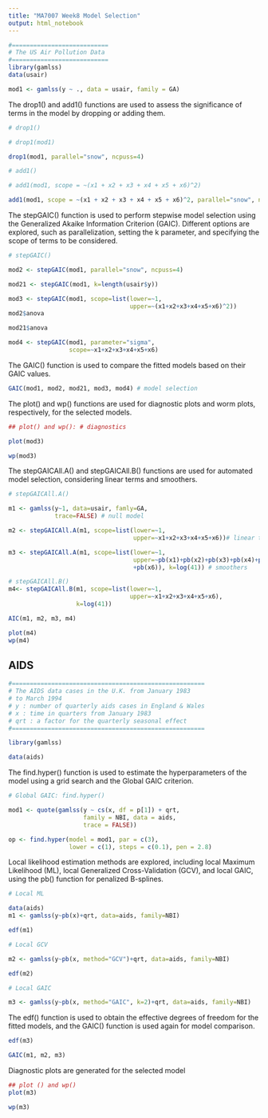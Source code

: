 ```yaml
---
title: "MA7007 Week8 Model Selection"
output: html_notebook
---
```


```r
#===========================
# The US Air Pollution Data
#===========================
library(gamlss)
data(usair)
```


```r
mod1 <- gamlss(y ~ ., data = usair, family = GA)
```

The drop1() and add1() functions are used to assess the significance of terms in the model by dropping or adding them.

```r
# drop1()

# drop1(mod1)

drop1(mod1, parallel="snow", ncpuss=4)

# add1()

# add1(mod1, scope = ~(x1 + x2 + x3 + x4 + x5 + x6)^2)

add1(mod1, scope = ~(x1 + x2 + x3 + x4 + x5 + x6)^2, parallel="snow", ncpuss=4)
```

The stepGAIC() function is used to perform stepwise model selection using the Generalized Akaike Information Criterion (GAIC). Different options are explored, such as parallelization, setting the k parameter, and specifying the scope of terms to be considered.

```r
# stepGAIC()

mod2 <- stepGAIC(mod1, parallel="snow", ncpuss=4)

mod21 <- stepGAIC(mod1, k=length(usair$y))

mod3 <- stepGAIC(mod1, scope=list(lower=~1,
                                  upper=~(x1+x2+x3+x4+x5+x6)^2))
mod2$anova

mod21$anova

mod4 <- stepGAIC(mod1, parameter="sigma",
                 scope=~x1+x2+x3+x4+x5+x6)
```

The GAIC() function is used to compare the fitted models based on their GAIC values.

```r
GAIC(mod1, mod2, mod21, mod3, mod4) # model selection
```

The plot() and wp() functions are used for diagnostic plots and worm plots, respectively, for the selected models.

```r
## plot() and wp(): # diagnostics

plot(mod3)

wp(mod3)
```


The stepGAICAll.A() and stepGAICAll.B() functions are used for automated model selection, considering linear terms and smoothers.

```r
# stepGAICAll.A()

m1 <- gamlss(y~1, data=usair, famly=GA,
             trace=FALSE) # null model

m2 <- stepGAICAll.A(m1, scope=list(lower=~1,
                                   upper=~x1+x2+x3+x4+x5+x6))# linear terms

m3 <- stepGAICAll.A(m1, scope=list(lower=~1,
                                   upper=~pb(x1)+pb(x2)+pb(x3)+pb(x4)+pb(x5)
                                   +pb(x6)), k=log(41)) # smoothers

# stepGAICAll.B()
m4<- stepGAICAll.B(m1, scope=list(lower=~1,
                                  upper=~x1+x2+x3+x4+x5+x6),
                   k=log(41))
```



```r
AIC(m1, m2, m3, m4)

plot(m4)
wp(m4)
```


## AIDS

```r
#======================================================
# The AIDS data cases in the U.K. from January 1983
# to March 1994
# y : number of quarterly aids cases in England & Wales
# x : time in quarters from January 1983
# qrt : a factor for the quarterly seasonal effect
#======================================================

library(gamlss)

data(aids)
```

The find.hyper() function is used to estimate the hyperparameters of the model using a grid search and the Global GAIC criterion.

```r
# Global GAIC: find.hyper()

mod1 <- quote(gamlss(y ~ cs(x, df = p[1]) + qrt,
                     family = NBI, data = aids, 
                     trace = FALSE))

op <- find.hyper(model = mod1, par = c(3),
                 lower = c(1), steps = c(0.1), pen = 2.8)
```

Local likelihood estimation methods are explored, including local Maximum Likelihood (ML), local Generalized Cross-Validation (GCV), and local GAIC, using the pb() function for penalized B-splines.

```r
# Local ML

data(aids)
m1 <- gamlss(y~pb(x)+qrt, data=aids, family=NBI)

edf(m1)

# Local GCV

m2 <- gamlss(y~pb(x, method="GCV")+qrt, data=aids, family=NBI)

edf(m2)

# Local GAIC

m3 <- gamlss(y~pb(x, method="GAIC", k=2)+qrt, data=aids, family=NBI)
```

The edf() function is used to obtain the effective degrees of freedom for the fitted models, and the GAIC() function is used again for model comparison.

```r
edf(m3)

GAIC(m1, m2, m3)
```

Diagnostic plots are generated for the selected model

```r
## plot () and wp()
plot(m3)

wp(m3)
```
